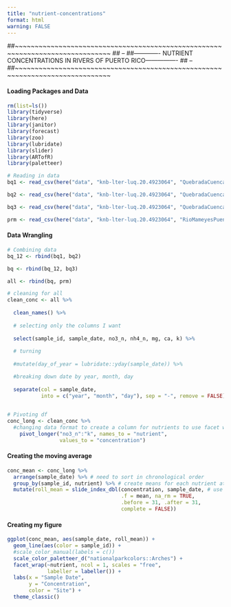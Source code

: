 ```yaml
---
title: "nutrient-concentrations"
format: html
warning: FALSE
---
```


##~~~~~~~~~~~~~~~~~~~~~~~~~~~~~~~~~~~~~~~~~~~~~~~~~~~~~~~~~~~~~~~~~~~~~~~~~~~~~~
##                                                                            --
##------------- NUTRIENT CONCENTRATIONS IN RIVERS OF PUERTO RICO----------------
##                                                                            --
##~~~~~~~~~~~~~~~~~~~~~~~~~~~~~~~~~~~~~~~~~~~~~~~~~~~~~~~~~~~~~~~~~~~~~~~~~~~~~~

#### Loading Packages and Data
```r
rm(list=ls())
library(tidyverse)
library(here)
library(janitor)
library(forecast)
library(zoo)
library(lubridate)
library(slider)
library(ARTofR)
library(paletteer)
```

```r
# Reading in data
bq1 <- read_csv(here("data", "knb-lter-luq.20.4923064", "QuebradaCuenca1-Bisley.csv"))

bq2 <- read_csv(here("data", "knb-lter-luq.20.4923064", "QuebradaCuenca2-Bisley.csv"))

bq3 <- read_csv(here("data", "knb-lter-luq.20.4923064", "QuebradaCuenca3-Bisley.csv"))

prm <- read_csv(here("data", "knb-lter-luq.20.4923064", "RioMameyesPuenteRoto.csv"))
```

#### Data Wrangling
```r
# Combining data
bq_12 <- rbind(bq1, bq2)

bq <- rbind(bq_12, bq3)

all <- rbind(bq, prm)
```

```r
# cleaning for all
clean_conc <- all %>% 
  
  clean_names() %>% 
  
  # selecting only the columns I want
  
  select(sample_id, sample_date, no3_n, nh4_n, mg, ca, k) %>% 
  
  # turning 
  
  #mutate(day_of_year = lubridate::yday(sample_date)) %>% 

  #breaking down date by year, month, day
  
  separate(col = sample_date, 
           into = c("year", "month", "day"), sep = "-", remove = FALSE) 
  
```

```r
# Pivoting df
conc_long <- clean_conc %>% 
  #changing data format to create a column for nutrients to use facet wrap in ggplot later
    pivot_longer("no3_n":"k", names_to = "nutrient",
                 values_to = "concentration")
```

#### Creating the moving average
```r

conc_mean <- conc_long %>%
  arrange(sample_date) %>% # need to sort in chronological order 
  group_by(sample_id, nutrient) %>% # create means for each nutrient at each site
  mutate(roll_mean = slide_index_dbl(concentration, sample_date, # use rolling mean function
                                     .f = mean, na_rm = TRUE,
                                     .before = 31, .after = 31, 
                                     complete = FALSE))
```

#### Creating my figure
```r
ggplot(conc_mean, aes(sample_date, roll_mean)) +
  geom_line(aes(color = sample_id)) +
  #scale_color_manual(labels = c())
  scale_color_paletteer_d("nationalparkcolors::Arches") +
  facet_wrap(~nutrient, ncol = 1, scales = "free", 
             labeller = labeller()) +
  labs(x = "Sample Date",
       y = "Concentration",
       color = "Site") +
  theme_classic()
```
